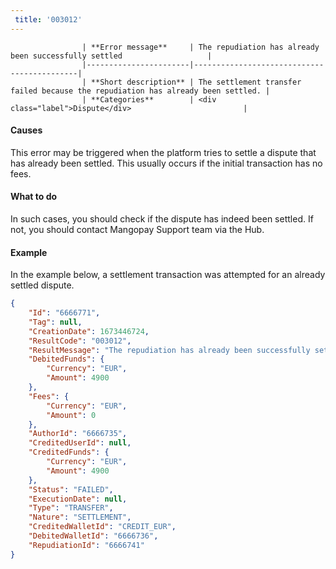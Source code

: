 ---  
 title: '003012'  
---  


                    | **Error message**     | The repudiation has already been successfully settled                   |
                    |-----------------------|--------------------------------------------|
                    | **Short description** | The settlement transfer failed because the repudiation has already been settled. |
                    | **Categories**        | <div class="label">Dispute</div>                         |
                  

#### Causes  

This error may be triggered when the platform tries to settle a dispute that has already been settled. This usually occurs if the initial transaction has no fees.  

#### What to do  

In such cases, you should check if the dispute has indeed been settled. If not, you should contact Mangopay Support team via the Hub.  

#### Example  

In the example below, a settlement transaction was attempted for an already settled dispute.  
```json API Response
{
    "Id": "6666771",
    "Tag": null,
    "CreationDate": 1673446724,
    "ResultCode": "003012",
    "ResultMessage": "The repudiation has already been successfully settled",
    "DebitedFunds": {
        "Currency": "EUR",
        "Amount": 4900
    },
    "Fees": {
        "Currency": "EUR",
        "Amount": 0
    },
    "AuthorId": "6666735",
    "CreditedUserId": null,
    "CreditedFunds": {
        "Currency": "EUR",
        "Amount": 4900
    },
    "Status": "FAILED",
    "ExecutionDate": null,
    "Type": "TRANSFER",
    "Nature": "SETTLEMENT",
    "CreditedWalletId": "CREDIT_EUR",
    "DebitedWalletId": "6666736",
    "RepudiationId": "6666741"
}
```